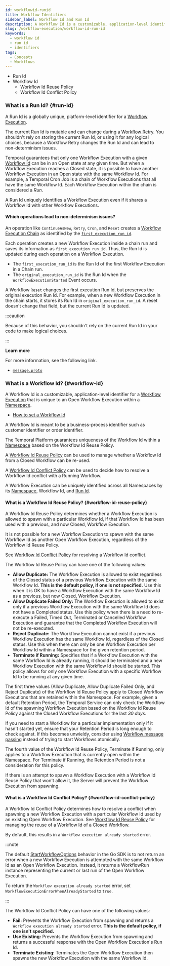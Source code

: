 ```yaml
---
id: workflowid-runid
title: Workflow Identifiers
sidebar_label: Workflow Id and Run Id
description: A Workflow Id is a customizable, application-level identifier for a Workflow Execution that is unique to an Open Workflow Execution within a Namespace.
slug: /workflow-execution/workflow-id-run-id
keywords:
  - workflow id
  - run id
  - identifiers
tags:
  - Concepts
  - Workflows
---
```


- Run Id
- Workflow Id
  - Workflow Id Reuse Policy 
  - Workflow Id Conflict Policy 

### What is a Run Id? {#run-id}

A Run Id is a globally unique, platform-level identifier for a [Workflow Execution](#workflow-execution).

The current Run Id is mutable and can change during a [Workflow Retry](/encyclopedia/retry-policies). You shouldn't rely on storing the current Run Id, or using it for any logical choices, because a Workflow Retry changes the Run Id and can lead to non-determinism issues.

Temporal guarantees that only one Workflow Execution with a given [Workflow Id](#workflow-id) can be in an Open state at any given time.
But when a Workflow Execution reaches a Closed state, it is possible to have another Workflow Execution in an Open state with the same Workflow Id.
For example, a Temporal Cron Job is a chain of Workflow Executions that all have the same Workflow Id.
Each Workflow Execution within the chain is considered a _Run_.

A Run Id uniquely identifies a Workflow Execution even if it shares a Workflow Id with other Workflow Executions.

#### Which operations lead to non-determinism issues?

An operation like `ContinueAsNew`, `Retry`, `Cron`, and `Reset` creates a [Workflow Execution Chain](#workflow-execution-chain) as identified by the [`first_execution_run_id`](https://github.com/temporalio/api/blob/master/temporal/api/history/v1/message.proto).

Each operation creates a new Workflow Execution inside a chain run and saves its information as `first_execution_run_id`.
Thus, the Run Id is updated during each operation on a Workflow Execution.

- The `first_execution_run_id` is the Run Id of the first Workflow Execution in a Chain run.
- The `original_execution_run_id` is the Run Id when the `WorkflowExecutionStarted` Event occurs.

A Workflow `Reset` changes the first execution Run Id, but preserves the original execution Run Id.
For example, when a new Workflow Execution in the chain starts, it stores its Run Id in `original_execution_run_id`.
A reset doesn't change that field, but the current Run Id is updated.

:::caution

Because of this behavior, you shouldn't rely on the current Run Id in your code to make logical choices.

:::

**Learn more**

For more information, see the following link.

- [`message.proto`](https://github.com/temporalio/api/blob/master/temporal/api/history/v1/message.proto#L75-L82)

### What is a Workflow Id? {#workflow-id}

A Workflow Id is a customizable, application-level identifier for a [Workflow Execution](#workflow-execution) that is unique to an Open Workflow Execution within a [Namespace](/namespaces).

- [How to set a Workflow Id](/develop/go/temporal-clients#workflow-id)

A Workflow Id is meant to be a business-process identifier such as customer identifier or order identifier.

The Temporal Platform guarantees uniqueness of the Workflow Id within a [Namespace](/namespaces) based on the Workflow Id Reuse Policy.

A [Workflow Id Reuse Policy](#workflow-id-reuse-policy) can be used to manage whether a Workflow Id from a Closed Workflow can be re-used.

A [Workflow Id Conflict Policy](#workflow-id-conflict-policy) can be used to decide how to resolve a Workflow Id conflict with a Running Workflow.

A Workflow Execution can be uniquely identified across all Namespaces by its [Namespace](/namespaces), Workflow Id, and [Run Id](#run-id).

#### What is a Workflow Id Reuse Policy? {#workflow-id-reuse-policy}

A Workflow Id Reuse Policy determines whether a Workflow Execution is allowed to spawn with a particular Workflow Id, if that Workflow Id has been used with a previous, and now Closed, Workflow Execution.

It is not possible for a new Workflow Execution to spawn with the same Workflow Id as another Open Workflow Execution, regardless of the Workflow Id Reuse Policy.

See [Workflow Id Conflict Policy](#workflow-id-conflict-policy) for resolving a Workflow Id conflict.

The Workflow Id Reuse Policy can have one of the following values:

- **Allow Duplicate:** The Workflow Execution is allowed to exist regardless of the Closed status of a previous Workflow Execution with the same Workflow Id.
  **This is the default policy, if one is not specified.**
  Use this when it is OK to have a Workflow Execution with the same Workflow Id as a previous, but now Closed, Workflow Execution.
- **Allow Duplicate Failed Only:** The Workflow Execution is allowed to exist only if a previous Workflow Execution with the same Workflow Id does not have a Completed status.
  Use this policy when there is a need to re-execute a Failed, Timed Out, Terminated or Cancelled Workflow Execution and guarantee that the Completed Workflow Execution will not be re-executed.
- **Reject Duplicate:** The Workflow Execution cannot exist if a previous Workflow Execution has the same Workflow Id, regardless of the Closed status.
  Use this when there can only be one Workflow Execution per Workflow Id within a Namespace for the given retention period.
- **Terminate if Running:** Specifies that if a Workflow Execution with the same Workflow Id is already running, it should be terminated and a new Workflow Execution with the same Workflow Id should be started. This policy allows for only one Workflow Execution with a specific Workflow Id to be running at any given time.

The first three values (Allow Duplicate, Allow Duplicate Failed Only, and Reject Duplicate) of the Workflow Id Reuse Policy apply to Closed Workflow Executions that are retained within the Namespace.
For example, given a default Retention Period, the Temporal Service can only check the Workflow Id of the spawning Workflow Execution based on the Workflow Id Reuse Policy against the Closed Workflow Executions for the last _30 days_.

If you need to start a Workflow for a particular implementation only if it hasn't started yet, ensure that your Retention Period is long enough to check against.
If this becomes unwieldy, consider using [Workflow message passing](/encyclopedia/workflow-message-passing) instead of trying to start Workflows atomically.

The fourth value of the Workflow Id Reuse Policy, Terminate if Running, only applies to a Workflow Execution that is currently open within the Namespace.
For Terminate if Running, the Retention Period is not a consideration for this policy.

If there is an attempt to spawn a Workflow Execution with a Workflow Id Reuse Policy that won't allow it, the Server will prevent the Workflow Execution from spawning.

#### What is a Workflow Id Conflict Policy? {#workflow-id-conflict-policy}

A Workflow Id Conflict Policy determines how to resolve a conflict when spawning a new Workflow Execution with a particular Workflow Id used by an existing Open Workflow Execution.
See [Workflow Id Reuse Policy](#workflow-id-reuse-policy) for managing the reuse of a Workflow Id of a Closed Workflow.

By default, this results in a `Workflow execution already started` error.

:::note

The default [StartWorkflowOptions](https://pkg.go.dev/go.temporal.io/sdk/internal#StartWorkflowOptions) behavior in the Go SDK is to not return an error when a new Workflow Execution is attempted with the same Workflow Id as an Open Workflow Execution.
Instead, it returns a WorkflowRun instance representing the current or last run of the Open Workflow Execution.

To return the `Workflow execution already started` error, set `WorkflowExecutionErrorWhenAlreadyStarted` to `true`.

:::

The Workflow Id Conflict Policy can have one of the following values:

- **Fail:** Prevents the Workflow Execution from spawning and returns a `Workflow execution already started` error.
  **This is the default policy, if one isn't specified.**
- **Use Existing:** Prevents the Workflow Execution from spawning and returns a successful response with the Open Workflow Execution's Run Id.
- **Terminate Existing:** Terminates the Open Workflow Execution then spawns the new Workflow Execution with the same Workflow Id.
